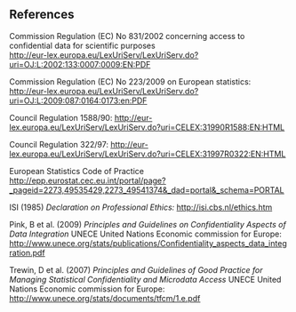 ## References

Commission Regulation (EC) No 831/2002 concerning access to confidential data for scientific purposes\
[[http://eur-lex.europa.eu/LexUriServ/LexUriServ.do?uri=OJ:L:2002:133:0007:0009:EN:PDF]{.underline}](http://eur-lex.europa.eu/LexUriServ/LexUriServ.do?uri=OJ:L:2002:133:0007:0009:EN:PDF)

Commission Regulation (EC) No 223/2009 on European statistics: [[http://eur-lex.europa.eu/LexUriServ/LexUriServ.do?uri=OJ:L:2009:087:0164:0173:en:PDF]{.underline}](http://eur-lex.europa.eu/LexUriServ/LexUriServ.do?uri=OJ:L:2009:087:0164:0173:en:PDF)

Council Regulation 1588/90: [[http://eur-lex.europa.eu/LexUriServ/LexUriServ.do?uri=CELEX:31990R1588:EN:HTML]{.underline}](http://eur-lex.europa.eu/LexUriServ/LexUriServ.do?uri=CELEX:31990R1588:EN:HTML)

Council Regulation 322/97: [[http://eur-lex.europa.eu/LexUriServ/LexUriServ.do?uri=CELEX:31997R0322:EN:HTML]{.underline}](http://eur-lex.europa.eu/LexUriServ/LexUriServ.do?uri=CELEX:31997R0322:EN:HTML)

European Statistics Code of Practice [[http://epp.eurostat.cec.eu.int/portal/page?\_pageid=2273,49535429,2273_49541374&\_dad=portal&\_schema=PORTAL]{.underline}](http://epp.eurostat.cec.eu.int/portal/page?_pageid=2273,49535429,2273_49541374&_dad=portal&_schema=PORTAL)

ISI (1985) *Declaration on Professional Ethics:* [[http://isi.cbs.nl/ethics.htm]{.underline}](http://isi.cbs.nl/ethics.htm)

Pink, B et al. (2009) *Principles and Guidelines on Confidentiality Aspects of Data Integration* UNECE United Nations Economic commission for Europe: [[http://www.unece.org/stats/publications/Confidentiality_aspects_data_integration.pdf]{.underline}](http://www.unece.org/stats/publications/Confidentiality_aspects_data_integration.pdf)

Trewin, D et al. (2007) *Principles and Guidelines of Good Practice for Managing Statistical Confidentiality and Microdata Access* UNECE United Nations Economic commission for Europe: [[http://www.unece.org/stats/documents/tfcm/1.e.pdf]{.underline}](http://www.unece.org/stats/documents/tfcm.1.e.pdf)



